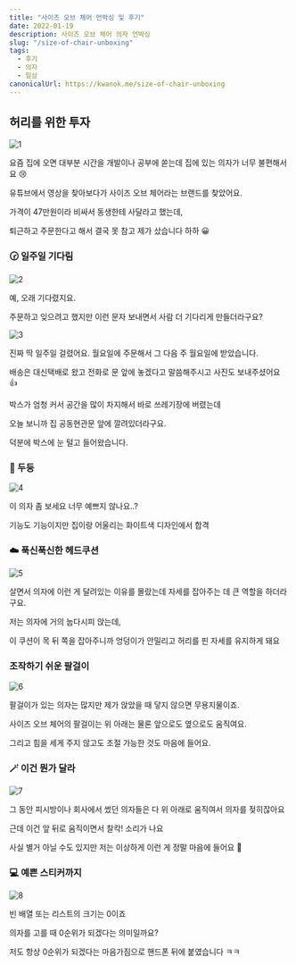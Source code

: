 ```yaml
---
title: "사이즈 오브 체어 언박싱 및 후기"
date: 2022-01-19
description: 사이즈 오브 체어 의자 언박싱
slug: "/size-of-chair-unboxing"
tags:
  - 후기
  - 의자
  - 일상
canonicalUrl: https://kwanok.me/size-of-chair-unboxing
---
```


## 허리를 위한 투자
![1](./1.jpg)

요즘 집에 오면 대부분 시간을 개발이나 공부에 쏟는데 집에 있는 의자가 너무 불편해서요 😢

유튜브에서 영상을 찾아보다가 사이즈 오브 체어라는 브랜드를 찾았어요.

가격이 47만원이라 비싸서 동생한테 사달라고 했는데,

퇴근하고 주문한다고 해서 결국 못 참고 제가 샀습니다 하하 😀

### 🕝 일주일 기다림
![2](./2.jpg)

예, 오래 기다렸지요.

주문하고 잊으려고 했지만 이런 문자 보내면서 사람 더 기다리게 만들더라구요?

![3](./3.png)

진짜 딱 일주일 걸렸어요. 월요일에 주문해서 그 다음 주 월요일에 받았습니다.

배송은 대신택배로 왔고 전화로 문 앞에 놓겠다고 말씀해주시고 사진도 보내주셨어요 👍

박스가 엄청 커서 공간을 많이 차지해서 바로 쓰레기장에 버렸는데

오늘 보니까 집 공동현관문 앞에 깔려있더라구요.

덕분에 박스에 눈 털고 들어왔습니다.

### 👀 두둥
![4](./4.jpg)

이 의자 좀 보세요 너무 예쁘지 않나요..?

기능도 기능이지만 집이랑 어울리는 화이트색 디자인에서 합격

### ☁️ 푹신푹신한 헤드쿠션
![5](./5.jpg)

살면서 의자에 이런 게 달려있는 이유를 몰랐는데 자세를 잡아주는 데 큰 역할을 하더라구요.

저는 의자에 거의 눕다시피 앉는데,

이 쿠션이 목 뒤 쪽을 잡아주니까 엉덩이가 안밀리고 허리를 핀 자세를 유지하게 돼요

### 조작하기 쉬운 팔걸이
![6](./6.jpg)

팔걸이가 있는 의자는 많지만 제가 앉았을 때 닿지 않으면 무용지물이죠.

사이즈 오브 체어의 팔걸이는 위 아래는 물론 앞으로도 옆으로도 움직여요.

그리고 힘을 세게 주지 않고도 조절 가능한 것도 마음에 들어요.

### 🪄 이건 뭔가 달라
![7](./7.jpg)

그 동안 피시방이나 회사에서 썼던 의자들은 다 위 아래로 움직여서 의자를 젖히잖아요

근데 이건 앞 뒤로 움직이면서 찰칵! 소리가 나요

사실 별거 아닐 수도 있지만 저는 이상하게 이런 게 정말 마음에 들어요 🥰

### 💻 예쁜 스티커까지
![8](./8.jpg)

빈 배열 또는 리스트의 크기는 0이죠

의자를 고를 때 0순위가 되겠다는 의미일까요?

저도 항상 0순위가 되겠다는 마음가짐으로 핸드폰 뒤에 붙였습니다 ㅋㅋ
